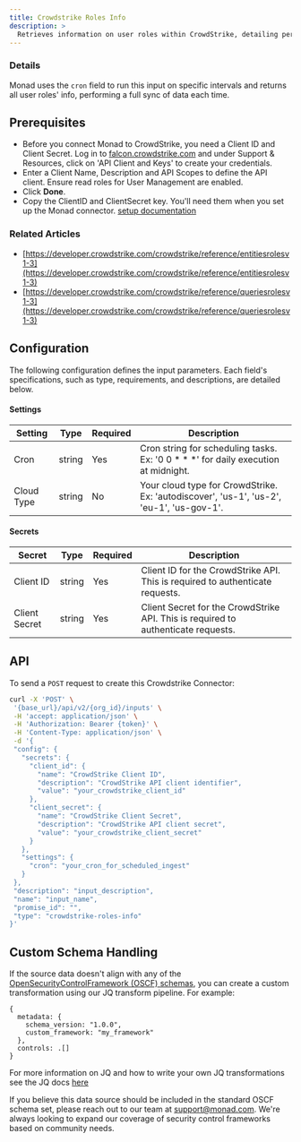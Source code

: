 ```yaml
---
title: Crowdstrike Roles Info
description: >
  Retrieves information on user roles within CrowdStrike, detailing permissions and access levels. This integration provides visibility into user privileges and access controls.
---
```


### Details
Monad uses the `cron` field to run this input on specific intervals and returns all user roles' info, performing a full sync of data each time.
## Prerequisites
- Before you connect Monad to CrowdStrike, you need a Client ID and Client Secret. Log in to [falcon.crowdstrike.com](https://falcon.crowdstrike.com/login/) and under Support & Resources, click on 'API Client and Keys' to create your credentials.
- Enter a Client Name, Description and API Scopes to define the API client. Ensure read roles for User Management are enabled.
- Click **Done**.
- Copy the ClientID and ClientSecret key. You'll need them when you set up the Monad connector.
[setup documentation](https://docs.servicenow.com/bundle/washingtondc-security-management/page/product/secops-integration-sir/secops-integration-crowdstrike-falcon-insight/task/create-api-clients-and-keys.html)
### Related Articles
- [https://developer.crowdstrike.com/crowdstrike/reference/entitiesrolesv1-3](https://developer.crowdstrike.com/crowdstrike/reference/entitiesrolesv1-3)
- [https://developer.crowdstrike.com/crowdstrike/reference/queriesrolesv1-3](https://developer.crowdstrike.com/crowdstrike/reference/queriesrolesv1-3)

## Configuration
The following configuration defines the input parameters. Each field's specifications, such as type, requirements, and descriptions, are detailed below.

#### Settings

| Setting | Type | Required | Description |
|---------|------|----------|-------------|
| Cron | string | Yes | Cron string for scheduling tasks. Ex: '0 0 * * *' for daily execution at midnight. |
| Cloud Type | string | No | Your cloud type for CrowdStrike. Ex: 'autodiscover', 'us-1', 'us-2', 'eu-1', 'us-gov-1'. |

#### Secrets

| Secret | Type | Required | Description |
|---------|------|----------|-------------|
| Client ID | string | Yes | Client ID for the CrowdStrike API. This is required to authenticate requests. |
| Client Secret | string | Yes | Client Secret for the CrowdStrike API. This is required to authenticate requests. |

## API

To send a `POST` request to create this Crowdstrike Connector:

```bash
curl -X 'POST' \
 '{base_url}/api/v2/{org_id}/inputs' \
 -H 'accept: application/json' \
 -H 'Authorization: Bearer {token}' \
 -H 'Content-Type: application/json' \
 -d '{
 "config": {
   "secrets": {
     "client_id": {
       "name": "CrowdStrike Client ID",
       "description": "CrowdStrike API client identifier",
       "value": "your_crowdstrike_client_id"
     },
     "client_secret": {
       "name": "CrowdStrike Client Secret",
       "description": "CrowdStrike API client secret",
       "value": "your_crowdstrike_client_secret"
     }
   },
   "settings": {
     "cron": "your_cron_for_scheduled_ingest"
   }
 },
 "description": "input_description",
 "name": "input_name",
 "promise_id": "",
 "type": "crowdstrike-roles-info"
}'
```

## Custom Schema Handling

If the source data doesn't align with any of the [OpenSecurityControlFramework (OSCF) schemas](https://github.com/ocsf), you can create a custom transformation using our JQ transform pipeline. For example:

```jq
{
  metadata: {
    schema_version: "1.0.0",
    custom_framework: "my_framework"
  },
  controls: .[]
}
```

For more information on JQ and how to write your own JQ transformations see the JQ docs [here](https://jqlang.github.io/jq/)

If you believe this data source should be included in the standard OSCF schema set, please reach out to our team at [support@monad.com](mailto:support@monad.com). We're always looking to expand our coverage of security control frameworks based on community needs.

